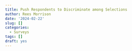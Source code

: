 ```yaml
---
title: Push Respondents to Discriminate among Selections
author: Rees Morrison
date: '2024-02-22'
slug: []
categories:
  - Surveys
tags: []
draft: yes
---
```


